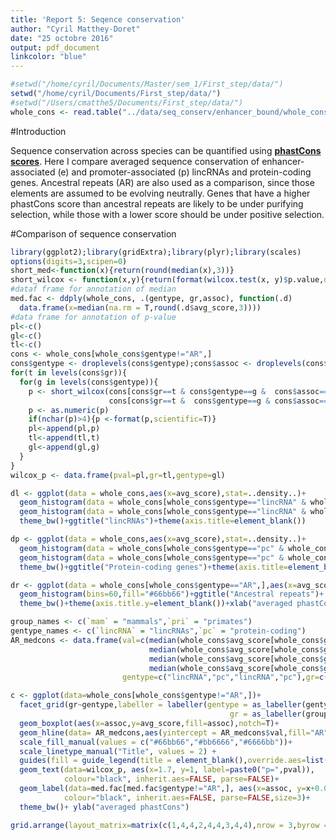 ```yaml
---
title: 'Report 5: Seqence conservation'
author: "Cyril Matthey-Doret"
date: "25 octobre 2016"
output: pdf_document
linkcolor: "blue"
---
```


```r
#setwd("/home/cyril/Documents/Master/sem_1/First_step/data/")
setwd("/home/cyril/Documents/First_step/data/")
#setwd("/Users/cmatthe5/Documents/First_step/data/")
whole_cons <- read.table("../data/seq_conserv/enhancer_bound/whole_cons.txt", header=T)
```

#Introduction

Sequence conservation across species can be quantified using [__phastCons scores__](http://genome.cshlp.org/content/15/8/1034.full). Here I compare averaged sequence conservation of enhancer-associated (e) and promoter-associated (p) lincRNAs and protein-coding genes. Ancestral repeats (AR) are also used as a comparison, since those elements are assumed to be evolving neutrally. Genes that have a higher phastCons score than ancestral repeats are likely to be under purifying selection, while those with a lower score should be under positive selection.


#Comparison of sequence conservation

```r
library(ggplot2);library(gridExtra);library(plyr);library(scales)
options(digits=3,scipen=0)
short_med<-function(x){return(round(median(x),3))}
short_wilcox <- function(x,y){return(format(wilcox.test(x, y)$p.value,digits=3))}
#dataf frame for annotation of median
med.fac <- ddply(whole_cons, .(gentype, gr,assoc), function(.d)
  data.frame(x=median(na.rm = T,round(.d$avg_score,3))))
#data frame for annotation of p-value
pl<-c()
gl<-c()
tl<-c()
cons <- whole_cons[whole_cons$gentype!="AR",]
cons$gentype <- droplevels(cons$gentype);cons$assoc <- droplevels(cons$assoc)
for(t in levels(cons$gr)){
  for(g in levels(cons$gentype)){
    p <- short_wilcox(cons[cons$gr==t & cons$gentype==g &  cons$assoc=="e","avg_score"],
                      cons[cons$gr==t &  cons$gentype==g & cons$assoc=="p","avg_score"])
    p <- as.numeric(p)
    if(nchar(p)>4){p <-format(p,scientific=T)}
    pl<-append(pl,p)
    tl<-append(tl,t)
    gl<-append(gl,g)
  }
}
wilcox_p <- data.frame(pval=pl,gr=tl,gentype=gl)

dl <- ggplot(data = whole_cons,aes(x=avg_score),stat=..density..)+
  geom_histogram(data = whole_cons[whole_cons$gentype=="lincRNA" & whole_cons$assoc=="e",],bins=60,fill="#bb6666")+
  geom_histogram(data = whole_cons[whole_cons$gentype=="lincRNA" & whole_cons$assoc=="p",],bins=60,fill="#6666bb")+
  theme_bw()+ggtitle("lincRNAs")+theme(axis.title=element_blank())

dp <- ggplot(data = whole_cons,aes(x=avg_score),stat=..density..)+
  geom_histogram(data = whole_cons[whole_cons$gentype=="pc" & whole_cons$assoc=="e",],bins=60,fill="#bb6666")+
  geom_histogram(data = whole_cons[whole_cons$gentype=="pc" & whole_cons$assoc=="p",],bins=60,fill="#6666bb")+
  theme_bw()+ggtitle("Protein-coding genes")+theme(axis.title=element_blank())

dr <- ggplot(data = whole_cons[whole_cons$gentype=="AR",],aes(x=avg_score))+
  geom_histogram(bins=60,fill="#66bb66")+ggtitle("Ancestral repeats")+
  theme_bw()+theme(axis.title.y=element_blank())+xlab("averaged phastCons")

group_names <- c(`mam` = "mammals",`pri` = "primates")
gentype_names <- c(`lincRNA` = "lincRNAs",`pc` = "protein-coding")
AR_medcons <- data.frame(val=c(median(whole_cons$avg_score[whole_cons$gentype=="AR" & whole_cons$gr=="mam"],na.rm = T),
                               median(whole_cons$avg_score[whole_cons$gentype=="AR" & whole_cons$gr=="mam"],na.rm = T),
                               median(whole_cons$avg_score[whole_cons$gentype=="AR" & whole_cons$gr=="pri"],na.rm = T),
                               median(whole_cons$avg_score[whole_cons$gentype=="AR" & whole_cons$gr=="pri"],na.rm = T)),
                         gentype=c("lincRNA","pc","lincRNA","pc"),gr=c("mam","mam","pri","pri"))

c <- ggplot(data=whole_cons[whole_cons$gentype!="AR",])+
  facet_grid(gr~gentype,labeller = labeller(gentype = as_labeller(gentype_names),
                                                 gr = as_labeller(group_names)))+
  geom_boxplot(aes(x=assoc,y=avg_score,fill=assoc),notch=T)+
  geom_hline(data= AR_medcons,aes(yintercept = AR_medcons$val,fill="AR"),size=1,col="#66bb66",show.legend= T)+
  scale_fill_manual(values = c("#66bb66","#bb6666","#6666bb"))+
  scale_linetype_manual("Title", values = 2) +
  guides(fill = guide_legend(title = element_blank(),override.aes=list(linetype=0)))+
  geom_text(data=wilcox_p, aes(x=1.7, y=1, label=paste0("p=",pval)), 
            colour="black", inherit.aes=FALSE, parse=FALSE)+
  geom_label(data=med.fac[med.fac$gentype!="AR",], aes(x=assoc, y=x+0.01, label=x), 
            colour="black", inherit.aes=FALSE, parse=FALSE,size=3)+
  theme_bw()+ ylab("averaged phastCons")

grid.arrange(layout_matrix=matrix(c(1,4,4,2,4,4,3,4,4),nrow = 3,byrow = T),grobs = list(dl,dp,dr,c))



```

